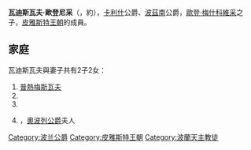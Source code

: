 {{Multiple issues|
{{Expand language|1=en|time=2021-01-17T12:39:27+00:00}}
{{Unreferenced|time=2021-01-17T12:39:27+00:00}}
}}
'''瓦迪斯瓦夫·歐登尼采'''（{{lang-pl|Władysław Odonic}}，約{{bd|1190年||1239年|6月5日}}），[[卡利什|卡利什]]公爵、[[波茲南|波茲南]]公爵，[[歐登·梅什科維采|歐登·梅什科維采]]之子，[[皮雅斯特王朝|皮雅斯特王朝]]的成員。

== 家庭 ==
瓦迪斯瓦夫與妻子{{le|雅德薇加|Jadwiga (wife of Władysław Odonic)}}共有2子2女：
# [[普熱梅斯瓦夫一世|普熱梅斯瓦夫]]
# {{le|虔誠者波列斯瓦夫|Bolesław the Pious|波列斯瓦夫}}
# {{le|夏洛梅·歐登尼科芙娜|Salome of Greater Poland|夏洛梅}}
# {{le|歐菲米亞·歐登尼科芙娜|Euphemia of Greater Poland|歐菲米亞}}，[[波爾科一世_(奧波列)|奧波列公爵]]夫人

[[Category:波兰公爵|Category:波兰公爵]]
[[Category:皮雅斯特王朝|Category:皮雅斯特王朝]]
[[Category:波蘭天主教徒|Category:波蘭天主教徒]]